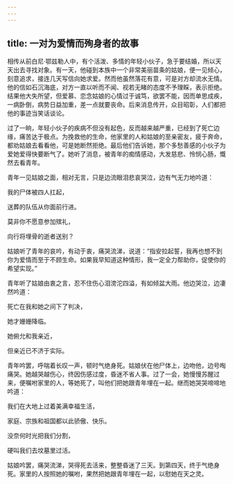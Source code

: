 ```yaml
---
---
---
```

title: 一对为爱情而殉身者的故事
---




相传从前白尼·鄂兹勒人中，有个活泼、多情的年轻小伙子，急于要结婚，所以天天出去寻找对象。有一天，他碰到本族中一个非常美丽苗条的姑娘，便一见倾心，刻意追求，接连几天写信向她求爱。然而他虽然落花有意，可是对方却流水无情。他的信如石沉海底，对方一直以听而不闻、视若无睹的态度不予理睬，表示拒绝。结果他大失所望，但爱慕、恋念姑娘的心情过于诚笃，欲罢不能，因而单思成疾，一病卧倒，病势日益加重，差一点就要丧命。后来消息传开，众目昭彰，人们都把他的事迹当笑话谈论。

过了一晌，年轻小伙子的疾病不但没有起色，反而越来越严重，已经到了死亡边缘，痛苦达于极点。为挽救他的生命，他家里的人和姑娘的至亲密友，疲于奔命，都劝姑娘去看看他，可是她断然拒绝。最后他们告诉她，那个多愁善感的小伙子为爱她爱得快要断气了。她听了消息，被青年的痴情感动，大发慈悲、怜悯心肠，慨然去看青年。

青年一见姑娘之面，相对无言，只是边流眼泪悲哀哭泣，边有气无力地吟道：

我的尸体被四人扛起，

送葬的队伍从你面前行进。

莫非你不愿意参加殡礼，

向行将埋骨的逝者送别？

姑娘听了青年的哀吟，有动于衷，痛哭流涕，说道：“指安拉起誓，我再也想不到你为爱情而至于不顾生命。如果我早知道这种情形，我一定全力帮助你，促使你的希望实现。”

青年听了姑娘由衷之言，忍不住伤心泪滂沱四溢，有如倾盆大雨。他边哭泣，边凄然吟道：

死亡在我和她之间下了判决，

她才姗姗降临。

她俯允和我亲近，

但亲近已不济于实际。

青年吟罢，呼喘着长叹一声，顿时气绝身死。姑娘伏在他尸体上，边吻他，边号啕痛哭。她越哭越伤心，终因伤感过度，昏迷不省人事。过了一会，她慢慢苏醒过来，便嘱咐家里的人，等她死了，叫他们把她跟青年埋在一起。继而她哭哭啼啼地吟道：

我们在大地上过着美满幸福生活，

家庭、宗族和祖国都以此骄傲、快乐。

没奈何时光把我们分割，

硬叫我们去坟墓里过活。

姑娘吟罢，痛哭流涕，哭得死去活来，整整昏迷了三天。到第四天，终于气绝身死。家里的人按照她的嘱咐，果然把她跟青年埋在一起，以慰她在天之灵。
